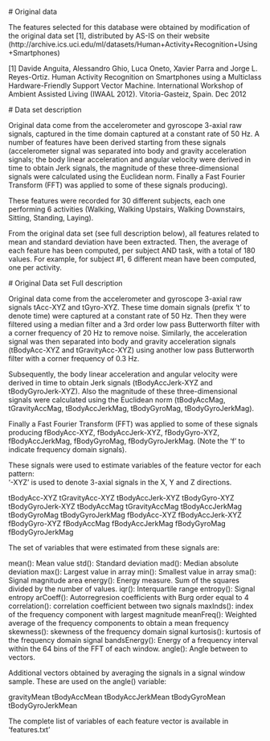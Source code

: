 
 # Original data


The features selected for this database were obtained by modification of the original data set [1], distributed by AS-IS 
on their website (http://archive.ics.uci.edu/ml/datasets/Human+Activity+Recognition+Using+Smartphones)

[1] Davide Anguita, Alessandro Ghio, Luca Oneto, Xavier Parra and Jorge L. Reyes-Ortiz. Human Activity Recognition on 
Smartphones using a Multiclass Hardware-Friendly Support Vector Machine. International Workshop of Ambient Assisted 
Living (IWAAL 2012). Vitoria-Gasteiz, Spain. Dec 2012


 # Data set description

Original data come from the accelerometer and gyroscope 3-axial raw signals, captured in the time domain captured at a 
constant rate of 50 Hz. 
A number of features have been derived starting from these signals (accelerometer signal was separated into body and 
gravity acceleration signals; the body linear acceleration and angular velocity were derived in time to obtain Jerk 
signals, the magnitude of these three-dimensional signals were calculated using the Euclidean norm. Finally a Fast 
Fourier Transform (FFT) was applied to some of these signals producing).

These features were recorded for 30 different subjects, each one performing 6 activities (Walking, Walking Upstairs, 
Walking Downstairs, Sitting, Standing, Laying).

From the original data set (see full description below), all features related to mean and standard deviation have been
extracted. Then, the average of each feature has been computed, per subject AND task, with a total of 180 values. 
For example, for subject #1, 6 different mean have been computed, one per activity.



 # Original Data set Full description


Original data come from the accelerometer and gyroscope 3-axial raw signals tAcc-XYZ and tGyro-XYZ. These time domain 
signals (prefix 't' to denote time) were captured at a constant rate of 50 Hz. 
Then they were filtered using a median filter and a 3rd order low pass Butterworth filter with a corner frequency 
of 20 Hz to remove noise. Similarly, the acceleration signal was then separated into body and gravity acceleration 
signals (tBodyAcc-XYZ and tGravityAcc-XYZ) using another low pass Butterworth filter with a corner frequency of 0.3 Hz. 

Subsequently, the body linear acceleration and angular velocity were derived in time to obtain Jerk signals 
(tBodyAccJerk-XYZ and tBodyGyroJerk-XYZ). Also the magnitude of these three-dimensional signals were calculated using 
the Euclidean norm (tBodyAccMag, tGravityAccMag, tBodyAccJerkMag, tBodyGyroMag, tBodyGyroJerkMag). 

Finally a Fast Fourier Transform (FFT) was applied to some of these signals producing fBodyAcc-XYZ, fBodyAccJerk-XYZ, 
fBodyGyro-XYZ, fBodyAccJerkMag, fBodyGyroMag, fBodyGyroJerkMag. (Note the 'f' to indicate frequency domain signals). 

These signals were used to estimate variables of the feature vector for each pattern:  
'-XYZ' is used to denote 3-axial signals in the X, Y and Z directions.

tBodyAcc-XYZ
tGravityAcc-XYZ
tBodyAccJerk-XYZ
tBodyGyro-XYZ
tBodyGyroJerk-XYZ
tBodyAccMag
tGravityAccMag
tBodyAccJerkMag
tBodyGyroMag
tBodyGyroJerkMag
fBodyAcc-XYZ
fBodyAccJerk-XYZ
fBodyGyro-XYZ
fBodyAccMag
fBodyAccJerkMag
fBodyGyroMag
fBodyGyroJerkMag

The set of variables that were estimated from these signals are: 

mean(): Mean value
std(): Standard deviation
mad(): Median absolute deviation 
max(): Largest value in array
min(): Smallest value in array
sma(): Signal magnitude area
energy(): Energy measure. Sum of the squares divided by the number of values. 
iqr(): Interquartile range 
entropy(): Signal entropy
arCoeff(): Autorregresion coefficients with Burg order equal to 4
correlation(): correlation coefficient between two signals
maxInds(): index of the frequency component with largest magnitude
meanFreq(): Weighted average of the frequency components to obtain a mean frequency
skewness(): skewness of the frequency domain signal 
kurtosis(): kurtosis of the frequency domain signal 
bandsEnergy(): Energy of a frequency interval within the 64 bins of the FFT of each window.
angle(): Angle between to vectors.

Additional vectors obtained by averaging the signals in a signal window sample. These are used on the angle() variable:

gravityMean
tBodyAccMean
tBodyAccJerkMean
tBodyGyroMean
tBodyGyroJerkMean

The complete list of variables of each feature vector is available in 'features.txt'
